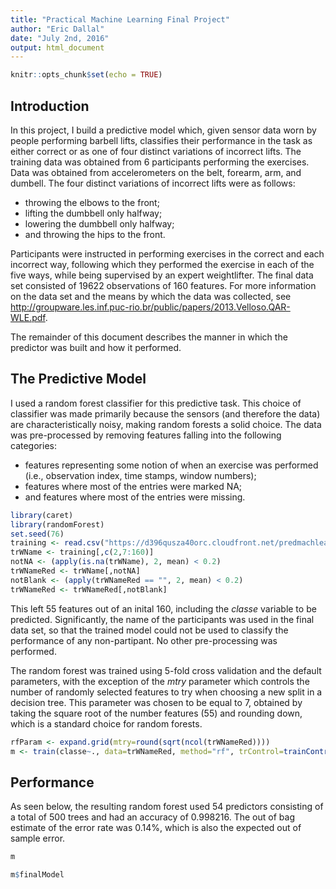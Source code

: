 ```yaml
---
title: "Practical Machine Learning Final Project"
author: "Eric Dallal"
date: "July 2nd, 2016"
output: html_document
---
```


```r
knitr::opts_chunk$set(echo = TRUE)
```

## Introduction
In this project, I build a predictive model which, given sensor data worn by people performing barbell lifts, classifies their performance in the task as either correct or as one of four distinct variations of incorrect lifts. The training data was obtained from 6 participants performing the exercises. Data was obtained from accelerometers on the belt, forearm, arm, and dumbell. The four distinct variations of incorrect lifts were as follows:

* throwing the elbows to the front;
* lifting the dumbbell only halfway;
* lowering the dumbbell only halfway;
* and throwing the hips to the front.

Participants were instructed in performing exercises in the correct and each incorrect way, following which they performed the exercise in each of the five ways, while being supervised by an expert weightlifter. The final data set consisted of 19622 observations of 160 features. For more information on the data set and the means by which the data was collected, see <http://groupware.les.inf.puc-rio.br/public/papers/2013.Velloso.QAR-WLE.pdf>.

The remainder of this document describes the manner in which the predictor was built and how it performed.

## The Predictive Model

I used a random forest classifier for this predictive task. This choice of classifier was made primarily because the sensors (and therefore the data) are characteristically noisy, making random forests a solid choice. The data was pre-processed by removing features falling into the following categories:

* features representing some notion of when an exercise was performed (i.e., observation index, time stamps, window numbers);
* features where most of the entries were marked NA;
* and features where most of the entries were missing.

```r
library(caret)
library(randomForest)
set.seed(76)
training <- read.csv("https://d396qusza40orc.cloudfront.net/predmachlearn/pml-training.csv")
trWName <- training[,c(2,7:160)]
notNA <- (apply(is.na(trWName), 2, mean) < 0.2)
trWNameRed <- trWName[,notNA]
notBlank <- (apply(trWNameRed == "", 2, mean) < 0.2)
trWNameRed <- trWNameRed[,notBlank]
```

This left 55 features out of an inital 160, including the *classe* variable to be predicted. Significantly, the name of the participants was used in the final data set, so that the trained model could not be used to classify the performance of any non-partipant. No other pre-processing was performed.

The random forest was trained using 5-fold cross validation and the default parameters, with the exception of the $mtry$ parameter which controls the number of randomly selected features to try when choosing a new split in a decision tree. This parameter was chosen to be equal to 7, obtained by taking the square root of the number features (55) and rounding down, which is a standard choice for random forests.

```r
rfParam <- expand.grid(mtry=round(sqrt(ncol(trWNameRed))))
m <- train(classe~., data=trWNameRed, method="rf", trControl=trainControl(method="cv",number=5), tuneGrid=rfParam)
```

## Performance
As seen below, the resulting random forest used 54 predictors consisting of a total of 500 trees and had an accuracy of 0.998216. The out of bag estimate of the error rate was 0.14%, which is also the expected out of sample error.
```r
m
```

```r
m$finalModel
```